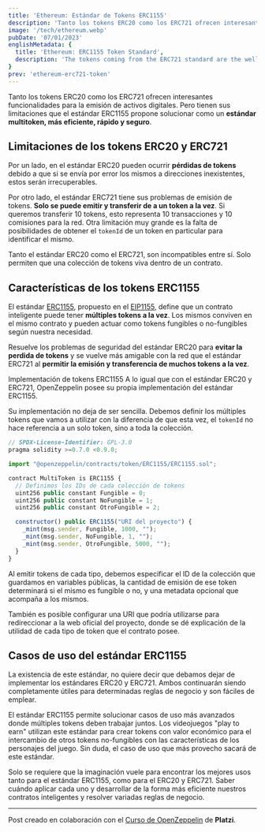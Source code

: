```yaml
---
title: 'Ethereum: Estándar de Tokens ERC1155'
description: 'Tanto los tokens ERC20 como los ERC721 ofrecen interesantes funcionalidades para la emisión de activos digitales. Pero tienen sus limitaciones que el estándar ERC1155 propone solucionar como un estándar multitoken, más eficiente, rápido y seguro.'
image: '/tech/ethereum.webp'
pubDate: '07/01/2023'
englishMetadata: {
  title: 'Ethereum: ERC1155 Token Standard',
  description: 'The tokens coming from the ERC721 standard are the well-known NFTs. One-of-a-kind pieces that may represent collections, works of art, or another type of unique digital asset.'
}
prev: 'ethereum-erc721-token'
---
```


Tanto los tokens ERC20 como los ERC721 ofrecen interesantes funcionalidades para la emisión de activos digitales. Pero tienen sus limitaciones que el estándar ERC1155 propone solucionar como un **estándar multitoken, más eficiente, rápido y seguro**.

## Limitaciones de los tokens ERC20 y ERC721

Por un lado, en el estándar ERC20 pueden ocurrir **pérdidas de tokens** debido a que si se envía por error los mismos a direcciones inexistentes, estos serán irrecuperables.

Por otro lado, el estándar ERC721 tiene sus problemas de emisión de tokens. **Solo se puede emitir y transferir de a un token a la vez**. Si queremos transferir 10 tokens, esto representa 10 transacciones y 10 comisiones para la red. Otra limitación muy grande es la falta de posibilidades de obtener el `tokenId` de un token en particular para identificar el mismo.

Tanto el estándar ERC20 como el ERC721, son incompatibles entre sí. Solo permiten que una colección de tokens viva dentro de un contrato.

## Características de los tokens ERC1155

El estándar [ERC1155](https://external.ink?to=https://ethereum.org/es/developers/docs/standards/tokens/erc-1155/), propuesto en el [EIP1155](https://external.ink?to=https://eips.ethereum.org/EIPS/eip-1155), define que un contrato inteligente puede tener **múltiples tokens a la vez**. Los mismos conviven en el mismo contrato y pueden actuar como tokens fungibles o no-fungibles según nuestra necesidad.

Resuelve los problemas de seguridad del estándar ERC20 para **evitar la perdida de tokens** y se vuelve más amigable con la red que el estándar ERC721 al **permitir la emisión y transferencia de muchos tokens a la vez**.

Implementación de tokens ERC1155
A lo igual que con el estándar ERC20 y ERC721, OpenZeppelin posee su propia implementación del estándar ERC1155.

Su implementación no deja de ser sencilla. Debemos definir los múltiples tokens que vamos a utilizar con la diferencia de que esta vez, el `tokenId` no hace referencia a un solo token, sino a toda la colección.

```js
// SPDX-License-Identifier: GPL-3.0
pragma solidity >=0.7.0 <0.9.0;

import "@openzeppelin/contracts/token/ERC1155/ERC1155.sol";

contract MultiToken is ERC1155 {
  // Definimos los IDs de cada colección de tokens
  uint256 public constant Fungible = 0;
  uint256 public constant NoFungible = 1;
  uint256 public constant OtroFungible = 2;

  constructor() public ERC1155("URI del proyecto") {
    _mint(msg.sender, Fungible, 1000, "");
    _mint(msg.sender, NoFungible, 1, "");
    _mint(msg.sender, OtroFungible, 5000, "");
  }
}
```

Al emitir tokens de cada tipo, debemos especificar el ID de la colección que guardamos en variables públicas, la cantidad de emisión de ese token determinará si el mismo es fungible o no, y una metadata opcional que acompaña a los mismos.

También es posible configurar una URI que podría utilizarse para redireccionar a la web oficial del proyecto, donde se dé explicación de la utilidad de cada tipo de token que el contrato posee.

## Casos de uso del estándar ERC1155

La existencia de este estándar, no quiere decir que debamos dejar de implementar los estándares ERC20 y ERC721. Ambos continuarán siendo completamente útiles para determinadas reglas de negocio y son fáciles de emplear.

El estándar ERC1155 permite solucionar casos de uso más avanzados donde múltiples tokens deben trabajar juntos. Los videojuegos "play to earn" utilizan este estándar para crear tokens con valor económico para el intercambio de otros tokens no-fungibles con las características de los personajes del juego. Sin duda, el caso de uso que más provecho sacará de este estándar.

Solo se requiere que la imaginación vuele para encontrar los mejores usos tanto para el estándar ERC1155, como para el ERC20 y ERC721. Saber cuándo aplicar cada uno y desarrollar de la forma más eficiente nuestros contratos inteligentes y resolver variadas reglas de negocio.

---
Post creado en colaboración con el [Curso de OpenZeppelin](https://external.ink?to=https://platzi.com/cursos/openzeppelin/) de **Platzi**.
